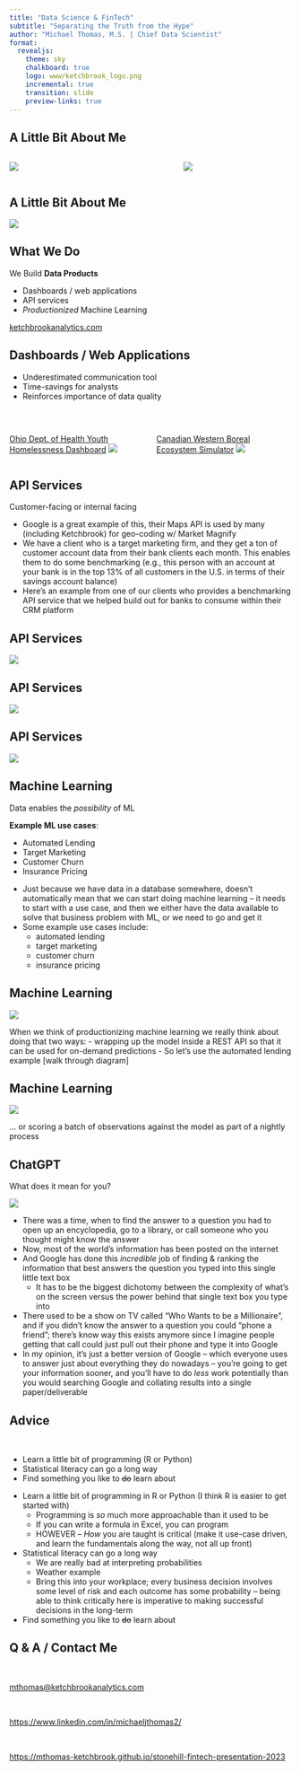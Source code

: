 ```yaml
---
title: "Data Science & FinTech"
subtitle: "Separating the Truth from the Hype"
author: "Michael Thomas, M.S. | Chief Data Scientist"
format:
  revealjs: 
    theme: sky
    chalkboard: true
    logo: www/ketchbrook_logo.png
    incremental: true
    transition: slide
    preview-links: true
---
```


## A Little Bit About Me {transition="none-out"}

:::: {.columns}

::: {.column width="60%"}
![](www/mr_stonehill.jpg)
:::

::: {.column width="40%"}
![](www/soccer.jpg)
:::

::::

## A Little Bit About Me {transition="none-in"}

![](www/timeline.png)

## What We Do

We Build **Data Products**

* Dashboards / web applications
* API services
* *Productionized* Machine Learning

[ketchbrookanalytics.com](https://www.ketchbrookanalytics.com)

## Dashboards / Web Applications {.smaller}

::: {.nonincremental}
- Underestimated communication tool
- Time-savings for analysts
- Reinforces importance of data quality
:::

<br>

:::: {.columns}

::: {.column width="50%"}
[Ohio Dept. of Health Youth Homelessness Dashboard](https://cohhio.org/youth-data)
![](www/cohhio_dashboard_screenshot.png)
:::

::: {.column width="50%"}
[Canadian Western Boreal Ecosystem Simulator](https://wbi-nwt.analythium.app/apps/nwt/)
![](www/wbi_dashboard_screenshot.png)
:::

::::

## API Services {transition="slide-in none-out"}

Customer-facing or internal facing

::: {.notes}
- Google is a great example of this, their Maps API is used by many (including Ketchbrook) for geo-coding w/ Market Magnify
- We have a client who is a target marketing firm, and they get a ton of customer account data from their bank clients each month. This enables them to do some benchmarking (e.g., this person with an account at your bank is in the top 13% of all customers in the U.S. in terms of their savings account balance)
- Here's an example from one of our clients who provides a benchmarking API service that we helped build out for banks to consume within their CRM platform
:::

## API Services {transition="none"}

<img src="www/api_flow_1.png">

## API Services {transition="none"}

<img src="www/api_flow_2.png">

## API Services {transition="none"}

<img src="www/api_flow_3.png">

## Machine Learning {transition="none-out"}

Data enables the *possibility* of ML

**Example ML use cases**: 

- Automated Lending
- Target Marketing
- Customer Churn
- Insurance Pricing

::: {.notes}
- Just because we have data in a database somewhere, doesn't automatically mean that we can start doing machine learning -- it needs to start with a use case, and then we either have the data available to solve that business problem with ML, or we need to go and get it
- Some example use cases include:
  + automated lending
  + target marketing
  + customer churn
  + insurance pricing
:::

## Machine Learning {transition="none-in"}

<img src="www/model_as_api.png">

::: {.notes}
When we think of productionizing machine learning we really think about doing that two ways:
  - wrapping up the model inside a REST API so that it can be used for on-demand predictions
- So let's use the automated lending example [walk through diagram]
:::

## Machine Learning {transition="none-in"}

<img src="www/model_as_batch.png">

::: {.notes}
... or scoring a batch of observations against the model as part of a nightly process
:::

## ChatGPT

What does it mean for you?

![](www/chat_gpt.jpg)

::: {.notes}
- There was a time, when to find the answer to a question you had to open up an encyclopedia, go to a library, or call someone who you thought might know the answer
- Now, most of the world's information has been posted on the internet
- And Google has done this *incredible* job of finding & ranking the information that best answers the question you typed into this single little text box
  + It has to be the biggest dichotomy between the complexity of what's on the screen versus the power behind that single text box you type into 
- There used to be a show on TV called "Who Wants to be a Millionaire", and if you didn't know the answer to a question you could "phone a friend"; there's know way this exists anymore since I imagine people getting that call could just pull out their phone and type it into Google
- In my opinion, it's just a better version of Google -- which everyone uses to answer just about everything they do nowadays -- you're going to get your information sooner, and you'll have to do *less* work potentially than you would searching Google and collating results into a single paper/deliverable
:::

## Advice

<br>

- Learn a little bit of programming (R or Python)
- Statistical literacy can go a long way
- Find something you like to ~~do~~ learn about

::: {.notes}
- Learn a little bit of programming in R or Python (I think R is easier to get started with)
  - Programming is *so* much more approachable than it used to be
  - If you can write a formula in Excel, you can program
  - HOWEVER -- *How* you are taught is critical (make it use-case driven, and learn the fundamentals along the way, not all up front)
- Statistical literacy can go a long way
  - We are really bad at interpreting probabilities
  - Weather example
  - Bring this into your workplace; every business decision involves some level of risk and each outcome has some probability -- being able to think critically here is imperative to making successful decisions in the long-term
- Find something you like to ~~do~~ learn about
:::

## Q & A / Contact Me

<br>

[mthomas@ketchbrookanalytics.com](mailto:mthomas@ketchbrookanalytics.com)

<br>

[https://www.linkedin.com/in/michaeljthomas2/](https://www.linkedin.com/in/michaeljthomas2/)

<br>

[https://mthomas-ketchbrook.github.io/stonehill-fintech-presentation-2023](https://mthomas-ketchbrook.github.io/stonehill-fintech-presentation-2023)
